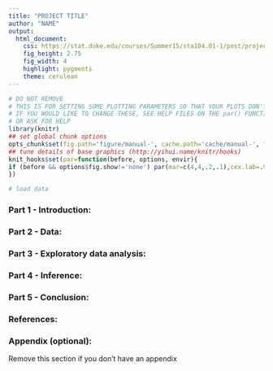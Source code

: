 ```yaml
---
title: "PROJECT TITLE"
author: "NAME"
output:
  html_document:
    css: https://stat.duke.edu/courses/Summer15/sta104.01-1/post/projects/project_template.css
    fig_height: 2.75
    fig_width: 4
    highlight: pygments
    theme: cerulean
---
```


```r
# DO NOT REMOVE
# THIS IS FOR SETTING SOME PLOTTING PARAMETERS SO THAT YOUR PLOTS DON'T TAKE UP TOO MUCH SPACE
# IF YOU WOULD LIKE TO CHANGE THESE, SEE HELP FILES ON THE par() FUNCTION
# OR ASK FOR HELP
library(knitr)
## set global chunk options
opts_chunk$set(fig.path='figure/manual-', cache.path='cache/manual-', fig.align='center', fig.show='hold', par=TRUE)
## tune details of base graphics (http://yihui.name/knitr/hooks)
knit_hooks$set(par=function(before, options, envir){
if (before && options$fig.show!='none') par(mar=c(4,4,.2,.1),cex.lab=.95,cex.axis=.9,mgp=c(2,.7,0),tcl=-.3)
})
```

```r
# load data

```


### Part 1 - Introduction:


### Part 2 - Data:


### Part 3 - Exploratory data analysis:


### Part 4 - Inference:


### Part 5 - Conclusion: 


### References:


### Appendix (optional):

Remove this section if you don't have an appendix